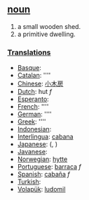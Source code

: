 == [[noun]] ==
#a small wooden shed.
#a primitive dwelling.

===[[Translation]]s===
*[[Basque]]: [[]]
*[[Catalan]]: [[]] ''''
*[[Chinese]]: [[小木房]]
*[[Dutch]]: hut ''f''
*[[Esperanto]]: [[]]
*[[French]]: [[]] ''''
*[[German]]: [[]] ''''
*[[Greek]]: [[]] ''''
*[[Indonesian]]: [[]]
*[[Interlingua]]: [[cabana]]
*[[Japanese]]: [[]] (, )
*[[Javanese]]: [[]]
*[[Norwegian]]: [[hytte]]
*[[Portuguese]]: [[barraca]] ''f''
*[[Spanish]]: [[cabaña]] ''f''
*[[Turkish]]: [[]]
*[[Volapük]]: [[ludomil]]